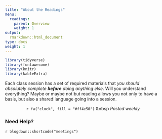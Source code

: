 ```yaml
---
title: "About the Readings"
menu:
  readings:
    parent: Overview
    weight: 1
output:
  rmarkdown::html_document
type: docs
weight: 1
---
```


```r
library(tidyverse)
library(fontawesome)
library(knitr)
library(kableExtra)
```

Each class session has a set of required materials that *you should absolutely complete* ***before*** *doing anything else*. Will you understand everything? Maybe or maybe not but reading allows you not only to have a basis, but also a shared language going into a session. 

<center>
`r fa("clock", fill = "#ff4e50")` &nbsp <i>Posted weekly</i> 
</center>

### Need Help?

`r blogdown::shortcode("meetings")`
